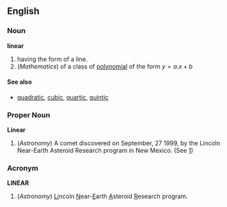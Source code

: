 ==English==

===Noun===
'''linear'''
#having the form of a line.
#(''Mathematics'') of a class of [[polynomial]] of the form <math> y = a.x + b </math>

====See also====
*[[quadratic]], [[cubic]], [[quartic]], [[quintic]]

===Proper Noun===
'''Linear'''

#(''Astronomy'') A comet discovered on September, 27 1999, by the Lincoln Near-Earth Asteroid Research program in New Mexico. (See [http://www.windows.ucar.edu/tour/link=/comets/linear.html])

===Acronym===
'''LINEAR'''

#(''Astronomy'') <u>Li</u>ncoln <u>N</u>ear-<u>E</u>arth <u>A</u>steroid <u>R</u>esearch program.